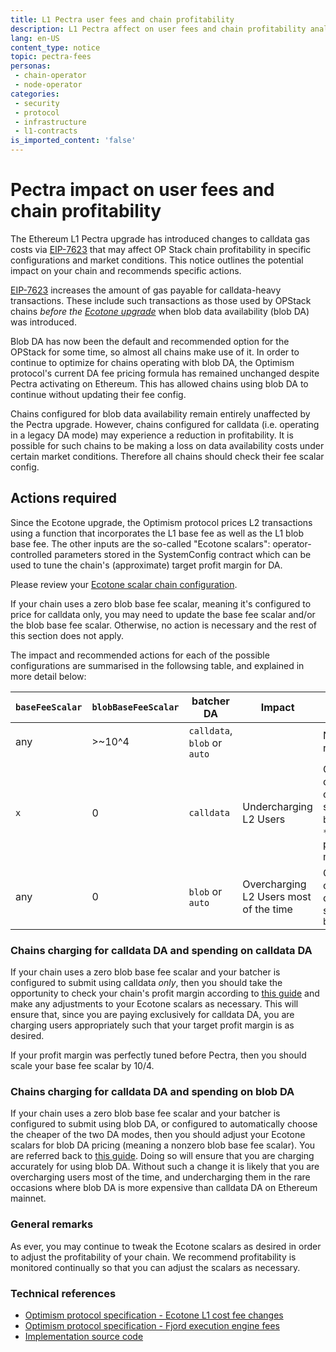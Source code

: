 ```yaml
---
title: L1 Pectra user fees and chain profitability
description: L1 Pectra affect on user fees and chain profitability analysis
lang: en-US
content_type: notice
topic: pectra-fees
personas:
 - chain-operator
 - node-operator
categories:
 - security
 - protocol
 - infrastructure
 - l1-contracts
is_imported_content: 'false'
---
```



# Pectra impact on user fees and chain profitability

The Ethereum L1 Pectra upgrade has introduced changes to calldata gas costs via [EIP-7623](https://eips.ethereum.org/EIPS/eip-7623) that may affect OP Stack chain profitability in specific configurations and market conditions. This notice outlines the potential impact on your chain and recommends specific actions.

[EIP-7623](https://eips.ethereum.org/EIPS/eip-7623) increases the amount of gas payable for calldata-heavy transactions. These include such transactions as those used by OPStack chains *before the [Ecotone upgrade](https://specs.optimism.io/protocol/ecotone/overview.html)* when blob data availability (blob DA) was introduced.

Blob DA has now been the default and recommended option for the OPStack for some time, so almost all chains make use of it. In order to continue to optimize for chains operating with blob DA, the Optimism protocol's current DA fee pricing formula has remained unchanged despite Pectra activating on Ethereum. This has allowed chains using blob DA to continue without updating their fee config.

Chains configured for blob data availability remain entirely unaffected by the Pectra upgrade. However, chains configured for calldata (i.e. operating in a legacy DA mode) may experience a reduction in profitability. It is possible for such chains to be making a loss on data availability costs under certain market conditions. Therefore all chains should check their fee scalar config.

## Actions required

Since the Ecotone upgrade, the Optimism protocol prices L2 transactions using a function that incorporates the L1 base fee as well as the L1 blob base fee. The other inputs are the so-called "Ecotone scalars": operator-controlled parameters stored in the SystemConfig contract which can be used to tune the chain's (approximate) target profit margin for DA.

Please review your [Ecotone scalar chain configuration](/operators/chain-operators/management/blobs).

<Callout type="info">
  If your chain uses a zero blob base fee scalar, meaning it's configured to price for calldata only, you may need to update the base fee scalar and/or the blob base fee scalar. Otherwise, no action is necessary and the rest of this section does not apply.
</Callout>

The impact and recommended actions for each of the possible configurations are summarised in the followsing table, and explained in more detail below:

| `baseFeeScalar` | `blobBaseFeeScalar` | batcher DA                    | Impact                                 | Action                                                                                               |
| --------------- | ------------------- | ----------------------------- | -------------------------------------- | ---------------------------------------------------------------------------------------------------- |
| any             | >\~10^4             | `calldata`,  `blob` or `auto` |                                        | No action required                                                                                   |
| `x`             | 0                   | `calldata`                    | Undercharging L2 Users                 | Check scalar config, and considering setting `baseFeeScalar` to `x * 10/4` to preserve profit margin |
| any             | 0                   | `blob` or `auto`              | Overcharging L2 Users most of the time | Check scalar config, and considering setting a positive `blobBaseFeeScalar`                          |

### Chains charging for calldata DA and spending on calldata DA

If your chain uses a zero blob base fee scalar and your batcher is configured to submit using calldata *only*, then you should take the opportunity to check your chain's profit margin according to [this guide](/operators/chain-operators/management/blobs) and make any adjustments to your Ecotone scalars as necessary. This will ensure that, since you are paying exclusively for calldata DA, you are charging users appropriately such that your target profit margin is as desired.

If your profit margin was perfectly tuned before Pectra, then you should scale your base fee scalar by 10/4.

### Chains charging for calldata DA and spending on blob DA

If your chain uses a zero blob base fee scalar and your batcher is configured to submit using blob DA, or configured to automatically choose the cheaper of the two DA modes, then you should adjust your Ecotone scalars for blob DA pricing (meaning a nonzero blob base fee scalar). You are referred back to [this guide](/operators/chain-operators/management/blobs). Doing so will ensure that you are charging accurately for using blob DA. Without such a change it is likely that you are overcharging users most of the time, and undercharging them in the rare occasions where blob DA is more expensive than calldata DA on Ethereum mainnet.

### General remarks

As ever, you may continue to tweak the Ecotone scalars as desired in order to adjust the profitability of your chain. We recommend profitability is monitored continually so that you can adjust the scalars as necessary.

### Technical references

*   [Optimism protocol specification - Ecotone L1 cost fee changes](https://specs.optimism.io/protocol/exec-engine.html#ecotone-l1-cost-fee-changes-eip-4844-da)
*   [Optimism protocol specification - Fjord execution engine fees](https://specs.optimism.io/protocol/fjord/exec-engine.html#fees)
*   [Implementation source code](https://github.com/ethereum-optimism/op-geth/blob/3d7afdc2701b74c5987e31521e2c336c4511afdf/core/types/rollup_cost.go#L527)

